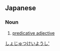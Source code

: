 ==Japanese==
{{ja-kanjitab|じょ|じゅつ|けい|よう|し|yomi=on}}

===Noun===
{{ja-noun|じょじゅつけいようし}}

# [[predicative adjective]]

[[Category:ja:Adjectives|しょじゅつけいようし']]
